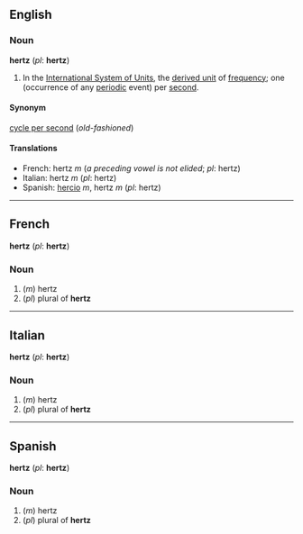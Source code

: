 ==English==
===Noun===
'''hertz''' (''pl'': '''hertz''')

#In the [[International System of Units]], the [[derived unit]] of [[frequency]]; one (occurrence of any [[periodic]] event) per [[second]].

====Synonym====
[[cycle per second]] (''old-fashioned'')

====Translations====

*French: hertz ''m'' (''a preceding vowel is not elided''; ''pl'': hertz)
*Italian: hertz ''m'' (''pl'': hertz)
*Spanish: [[hercio]] ''m'', hertz ''m'' (''pl'': hertz)

----

==French==
'''hertz''' (''pl'': '''hertz''')

===Noun===

#(''m'') hertz
#(''pl'') plural of '''hertz'''

----

==Italian==
'''hertz''' (''pl'': '''hertz''')

===Noun===

#(''m'') hertz
#(''pl'') plural of '''hertz'''

----

==Spanish==
'''hertz''' (''pl'': '''hertz''')

===Noun===

#(''m'') hertz
#(''pl'') plural of '''hertz'''